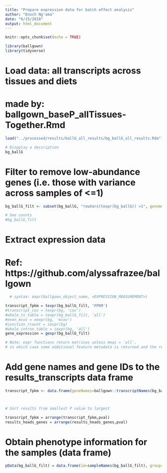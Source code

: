 ```yaml
---
title: "Prepare expression data for batch effect analysis"
author: "Enoch Ng'oma"
date: "6/15/2018"
output: html_document
---
```


```r
knitr::opts_chunk$set(echo = TRUE)

library(ballgown)
library(tidyverse)
```

# Load data: all transcripts across tissues and diets 
# made by: ballgown_baseP_allTissues-Together.Rmd

```r
load("../processed/results/ballG_all_results/bg_ballG_all_results.Rda")

# Dispplay a decsription
bg_ballG
```

# Filter to remove low-abundance genes (i.e. those with variance across samples of <=1)

```r
bg_ballG_filt <- subset(bg_ballG, "rowVars(texpr(bg_ballG)) >1", genomesubset=TRUE)

# See counts
#bg_ballG_filt
```

# Extract expression data
# Ref: https://github.com/alyssafrazee/ballgown

```r
  # syntax: expr(ballgown_object_name, <EXPRESSION_MEASUREMENT>)

transcript_fpkm = texpr(bg_ballG_filt, 'FPKM')
#transcript_cov = texpr(bg, 'cov')
#whole_tx_table = texpr(bg_ballG_filt, 'all')
#exon_mcov = eexpr(bg, 'mcov')
#junction_rcount = iexpr(bg)
#whole_intron_table = iexpr(bg, 'all')
gene_expression = gexpr(bg_ballG_filt)

# Note: expr functions return matrices unless meas = 'all', 
# in which case some additional feature metadata is returned and the result is a data.frame
```

# Add gene names and gene IDs to the results_transcripts data frame

```r
transcript_fpkm <- data.frame(geneNames=ballgown::transcriptNames(bg_ballG_filt), geneIDs=ballgown::geneIDs(bg_ballG_filt), transcript_fpkm)



# Sort results from smallest P value to largest

transcript_fpkm = arrange(transcript_fpkm,pval) 
results_heads_genes = arrange(results_heads_genes,pval)

```

# Obtain phenotype information for the samples (data frame)

```r
pData(bg_ballG_filt) = data.frame(id=sampleNames(bg_ballG_filt), group=rep(c(0,1,2), each=18))
```





